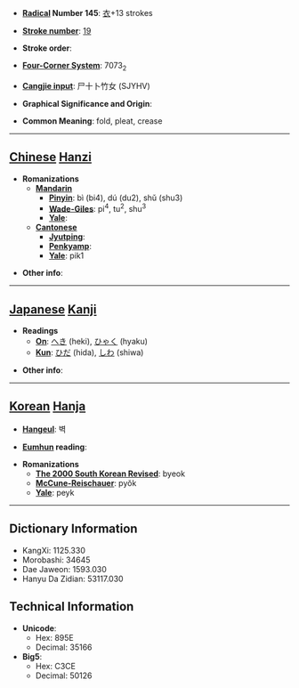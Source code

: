 * '''[[Wiktionary:Chinese radical index| Radical]] Number 145''': [[Wiktionary:Chinese radical index 衣|衣]]+13 strokes

* '''[[Wiktionary:Chinese total strokes index|Stroke number]]''': [[Wiktionary:Chinese total strokes index 19|19]]

* '''Stroke order''': 

* '''[[Wiktionary:Chinese four corner index|Four-Corner System]]''': 7073<sub>2</sub>

* '''[[Wiktionary:Chinese Cangjie index|Cangjie input]]''': 尸十卜竹女 (SJYHV)

* '''Graphical Significance and Origin''': 

* '''Common Meaning''': fold, pleat, crease

----

== [[Chinese]] [[Hanzi]] ==

* '''Romanizations'''
** '''[[Mandarin]]'''
*** '''[[Pinyin]]''': bì (bi4), dú (du2), shǔ (shu3)
*** '''[[Wade-Giles]]''': pi<sup>4</sup>, tu<sup>2</sup>, shu<sup>3</sup>
*** '''[[Yale]]''': 
** '''[[Cantonese]]'''
*** '''[[Jyutping]]''':
*** '''[[Penkyamp]]''': 
*** '''[[Yale]]''': pik1

* '''Other info''': 

----

== [[Japanese]] [[Kanji]] ==

* '''Readings'''
** '''[[On]]''': [[へき]] (heki), [[ひゃく]] (hyaku)
** '''[[Kun]]''': [[ひだ]] (hida), [[しわ]] (shiwa)

* '''Other info''':  

----

== [[Korean]] [[Hanja]] ==

* '''[[Hangeul]]''': 벽

* '''[[Eumhun]] reading''': 

* '''Romanizations'''
** '''[[The 2000 South Korean Revised Romanization|The 2000 South Korean Revised]]''': byeok
** '''[[McCune-Reischauer]]''': pyŏk
** '''[[Yale]]''': peyk

----

== Dictionary Information ==

* KangXi: 1125.330
* Morobashi: 34645
* Dae Jaweon: 1593.030
* Hanyu Da Zidian: 53117.030

== Technical Information ==

* '''Unicode''':
** Hex: 895E
** Decimal: 35166
* '''Big5''':
** Hex: C3CE
** Decimal: 50126